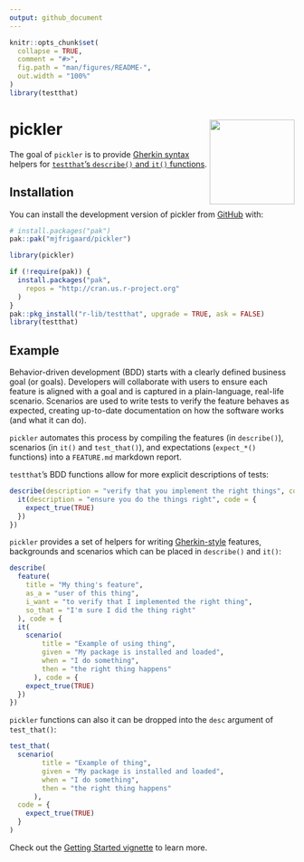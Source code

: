 ```yaml
---
output: github_document
---
```


<!-- README.md is generated from README.Rmd. Please edit that file -->

```r
knitr::opts_chunk$set(
  collapse = TRUE,
  comment = "#>",
  fig.path = "man/figures/README-",
  out.width = "100%"
)
library(testthat)
```

# pickler <a href='https://mjfrigaard.github.io/pickler/'><img src='man/figures/logo.png' align="right" height="150" /></a>

<!-- badges: start -->
<!-- badges: end -->

The goal of `pickler` is to provide [Gherkin syntax](https://cucumber.io/docs/gherkin/) helpers for [`testthat`'s `describe()` and `it()` functions](https://testthat.r-lib.org/reference/describe.html).

## Installation

You can install the development version of pickler from [GitHub](https://github.com/) with:

``` r
# install.packages("pak")
pak::pak("mjfrigaard/pickler")
```

```r
library(pickler)
```


```r
if (!require(pak)) {
  install.packages("pak",
    repos = "http://cran.us.r-project.org"
  )
}
pak::pkg_install("r-lib/testthat", upgrade = TRUE, ask = FALSE)
library(testthat)
```

## Example

Behavior-driven development (BDD) starts with a clearly defined business goal (or goals). Developers will collaborate with users to ensure each feature is aligned with a goal and is captured in a plain-language, real-life scenario. Scenarios are used to write tests to verify the feature behaves as expected, creating up-to-date documentation on how the software works (and what it can do). 

`pickler` automates this process by compiling the features (in `describe()`), scenarios (in `it()` and `test_that()`), and expectations (`expect_*()` functions) into a `FEATURE.md` markdown report.

`testthat`'s BDD functions allow for more explicit descriptions of tests: 

```r
describe(description = "verify that you implement the right things", code = {
  it(description = "ensure you do the things right", code = {
    expect_true(TRUE)
  })
})
```

`pickler` provides a set of helpers for writing [Gherkin-style](https://cucumber.io/docs/gherkin/reference/) features, backgrounds and scenarios which can be placed in `describe()` and `it()`:  

```r
describe(
  feature(
    title = "My thing's feature",
    as_a = "user of this thing",
    i_want = "to verify that I implemented the right thing",
    so_that = "I'm sure I did the thing right"
  ), code = {
  it(
    scenario(
        title = "Example of using thing",
        given = "My package is installed and loaded",
        when = "I do something",
        then = "the right thing happens"
      ), code = {
    expect_true(TRUE)
  })
})
```

`pickler` functions can also it can be dropped into the `desc` argument of `test_that()`:

```r
test_that(
  scenario(
        title = "Example of thing",
        given = "My package is installed and loaded",
        when = "I do something",
        then = "the right thing happens"
      ),
  code = {
    expect_true(TRUE)
  }
)
```

Check out the [Getting Started vignette](https://mjfrigaard.github.io/pickler/articles/start.html) to learn more.

